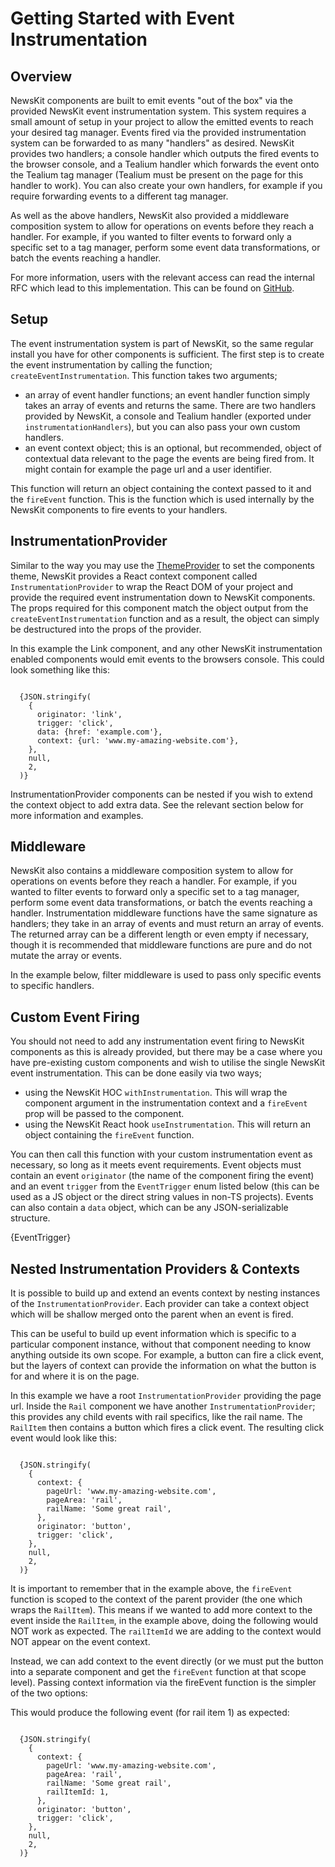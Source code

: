 

# Getting Started with Event Instrumentation

## Overview

NewsKit components are built to emit events "out of the box" via the provided NewsKit event instrumentation system. This system requires a small amount of setup in your project to allow the emitted events to reach your desired tag manager. Events fired via the provided instrumentation system can be forwarded to as many "handlers" as desired. NewsKit provides two handlers; a console handler which outputs the fired events to the browser console, and a Tealium handler which forwards the event onto the Tealium tag manager (Tealium must be present on the page for this handler to work). You can also create your own handlers, for example if you require forwarding events to a different tag manager.

As well as the above handlers, NewsKit also provided a middleware composition system to allow for operations on events before they reach a handler. For example, if you wanted to filter events to forward only a specific set to a tag manager, perform some event data transformations, or batch the events reaching a handler.

For more information, users with the relevant access can read the internal RFC which lead to this implementation. This can be found on [GitHub](https://github.com/newsuk/nuk-rfcs/blob/master/active/0037-user-interface-event-instrumentation.md).

## Setup

The event instrumentation system is part of NewsKit, so the same regular install you have for other components is sufficient. The first step is to create the event instrumentation by calling the function; `createEventInstrumentation`. This function takes two arguments;

- an array of event handler functions; an event handler function simply takes an array of events and returns the same. There are two handlers provided by NewsKit, a console and Tealium handler (exported under `instrumentationHandlers`), but you can also pass your own custom handlers.
- an event context object; this is an optional, but recommended, object of contextual data relevant to the page the events are being fired from. It might contain for example the page url and a user identifier.

This function will return an object containing the context passed to it and the `fireEvent` function. This is the function which is used internally by the NewsKit components to fire events to your handlers.

## InstrumentationProvider

Similar to the way you may use the [ThemeProvider](/theming/code) to set the components theme, NewsKit provides a React context component called `InstrumentationProvider` to wrap the React DOM of your project and provide the required event instrumentation down to NewsKit components. The props required for this component match the object output from the `createEventInstrumentation` function and as a result, the object can simply be destructured into the props of the provider.

<CodeFromFile path="examples/instrumentation/instrumentation-provider.tsx" />

In this example the Link component, and any other NewsKit instrumentation enabled components would emit events to the browsers console. This could look something like this:

<Code>
  {JSON.stringify(
    {
      originator: 'link',
      trigger: 'click',
      data: {href: 'example.com'},
      context: {url: 'www.my-amazing-website.com'},
    },
    null,
    2,
  )}
</Code>

InstrumentationProvider components can be nested if you wish to extend the context object to add extra data. See the relevant section below for more information and examples.

## Middleware

NewsKit also contains a middleware composition system to allow for operations on events before they reach a handler. For example, if you wanted to filter events to forward only a specific set to a tag manager, perform some event data transformations, or batch the events reaching a handler. Instrumentation middleware functions have the same signature as handlers; they take in an array of events and must return an array of events. The returned array can be a different length or even empty if necessary, though it is recommended that middleware functions are pure and do not mutate the array or events.

In the example below, filter middleware is used to pass only specific events to specific handlers.

<CodeFromFile path="examples/instrumentation/instrumentation-middleware.tsx" />

## Custom Event Firing

You should not need to add any instrumentation event firing to NewsKit components as this is already provided, but there may be a case where you have pre-existing custom components and wish to utilise the single NewsKit event instrumentation. This can be done easily via two ways;

- using the NewsKit HOC `withInstrumentation`. This will wrap the component argument in the instrumentation context and a `fireEvent` prop will be passed to the component.
- using the NewsKit React hook `useInstrumentation`. This will return an object containing the `fireEvent` function.

You can then call this function with your custom instrumentation event as necessary, so long as it meets event requirements. Event objects must contain an event `originator` (the name of the component firing the event) and an event `trigger` from the `EventTrigger` enum listed below (this can be used as a JS object or the direct string values in non-TS projects). Events can also contain a `data` object, which can be any JSON-serializable structure.

<EnumTable>{EventTrigger}</EnumTable>

<CodeFromFile path="examples/instrumentation/with-instrumentation.tsx" />

## Nested Instrumentation Providers & Contexts

It is possible to build up and extend an events context by nesting instances of the `InstrumentationProvider`. Each provider can take a context object which will be shallow merged onto the parent when an event is fired.

This can be useful to build up event information which is specific to a particular component instance, without that component needing to know anything outside its own scope. For example, a button can fire a click event, but the layers of context can provide the information on what the button is for and where it is on the page.

<CodeFromFile path="examples/instrumentation/instrumentation-provider-nested.tsx" />

In this example we have a root `InstrumentationProvider` providing the page url. Inside the `Rail` component we have another `InstrumentationProvider`; this provides any child events with rail specifics, like the rail name. The `RailItem` then contains a button which fires a click event. The resulting click event would look like this:

<Code>
  {JSON.stringify(
    {
      context: {
        pageUrl: 'www.my-amazing-website.com',
        pageArea: 'rail',
        railName: 'Some great rail',
      },
      originator: 'button',
      trigger: 'click',
    },
    null,
    2,
  )}
</Code>

It is important to remember that in the example above, the `fireEvent` function is scoped to the context of the parent provider (the one which wraps the `RailItem`). This means if we wanted to add more context to the event inside the `RailItem`, in the example above, doing the following would NOT work as expected. The `railItemId` we are adding to the context would NOT appear on the event context.

<CodeFromFile path="examples/instrumentation/instrumentation-provider-nested-2.tsx" />

Instead, we can add context to the event directly (or we must put the button into a separate component and get the `fireEvent` function at that scope level). Passing context information via the fireEvent function is the simpler of the two options:

<CodeFromFile path="examples/instrumentation/instrumentation-provider-nested-3.tsx" />

This would produce the following event (for rail item 1) as expected:

<Code>
  {JSON.stringify(
    {
      context: {
        pageUrl: 'www.my-amazing-website.com',
        pageArea: 'rail',
        railName: 'Some great rail',
        railItemId: 1,
      },
      originator: 'button',
      trigger: 'click',
    },
    null,
    2,
  )}
</Code>
